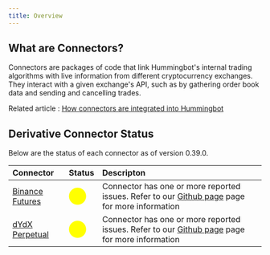 ```yaml
---
title: Overview
---
```


## What are Connectors?

Connectors are packages of code that link Hummingbot's internal trading algorithms with live information from different cryptocurrency exchanges. They interact with a given exchange's API, such as by gathering order book data and sending and cancelling trades.

Related article : [How connectors are integrated into Hummingbot](https://hummingbot.zendesk.com/hc/en-us/articles/900004506986)

## Derivative Connector Status

Below are the status of each connector as of version 0.39.0.

| Connector                                                 | Status                                              | Descripton                                                    |
| :-------------------------------------------------------- | :-------------------------------------------------- | :------------------------------------------------------------ |
| [Binance Futures](/derivative-connectors/binance-futures) | <span style="color:yellow; font-size:25px">⬤</span> |Connector has one or more reported issues. Refer to our [Github page](https://github.com/CoinAlpha/hummingbot/issues?q=is%3Aopen+%22Binance+perpetual%22+in%3Atitle+) page for more information |
| [dYdX Perpetual](/derivative-connectors/dydx-perpetual)   | <span style="color:yellow; font-size:25px">⬤</span> | Connector has one or more reported issues. Refer to our [Github page](https://github.com/CoinAlpha/hummingbot/issues?q=is%3Aopen+%22dydx+perpetual%22+in%3Atitle+) page for more information |
